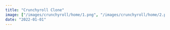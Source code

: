 ```yaml
---
title: "Crunchyroll Clone"
image: ["/images/crunchyroll/home/1.png", "/images/crunchyroll/home/2.png"]
date: "2022-01-01"
---
```


<Header
  title="Crunchyroll Clone"
  img="/images/crunchyroll/1.PNG"
  alt="Crunchyroll Picture"
/>
<List
  tec={["NextJS"]}
  lib={["MDX", "TailwindCSS"]}
  year="2022"
  client="common:own-project"
  website="https://crunchyroll-clone.vercel.app/"
  repo="https://github.com/AguzzDev/crunchyroll-clone"
/>
<Galery
  imgs={[
    "/images/crunchyroll/4.PNG",
    "/images/crunchyroll/3.PNG",
    "/images/crunchyroll/1.PNG",
    "/images/crunchyroll/2.PNG",
    "/images/crunchyroll/5.PNG",
    "/images/crunchyroll/6.PNG",
  ]}
  alt="Crunchyroll Clone"
/>
